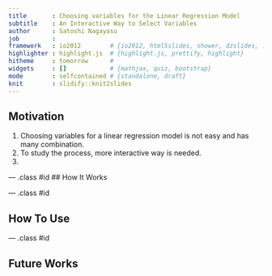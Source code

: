 ```yaml
---
title       : Choosing variables for the Linear Regression Model
subtitle    : An Interactive Way to Select Variables
author      : Satoshi Nagayasu
job         : 
framework   : io2012        # {io2012, html5slides, shower, dzslides, ...}
highlighter : highlight.js  # {highlight.js, prettify, highlight}
hitheme     : tomorrow      # 
widgets     : []            # {mathjax, quiz, bootstrap}
mode        : selfcontained # {standalone, draft}
knit        : slidify::knit2slides
---
```


## Motivation
1. Choosing variables for a linear regression model is not easy and has many combination.
2. To study the process, more interactive way is needed.
3. 

--- .class #id 
## How It Works

--- .class #id 

## How To Use

--- .class #id 

## Future Works

